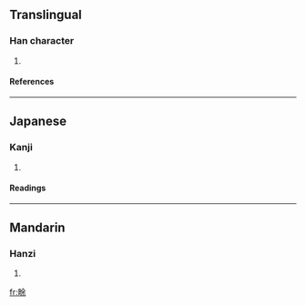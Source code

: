 {{see|畬}}

==Translingual==
===Han character===
{{Han char|rn=102|rad=田|as=07|sn=12|four=|canj=田人一木 (WOMD)}}
# {{defn|Han|sort=田07}}
====References====
{{Han ref|kx=0763.140|dkj=21861|dj=1173.020|hdz=42543.010|uh=756D|ud=30061}}

----
==Japanese==
===Kanji===
{{ja-kanji|grade=|rs=田07}}
# {{defn|Japanese}} 
====Readings====
{{ja-readings|on=[[よ]] (yo)|kun=[[あらた]] (arata), [[やわらぐ]] (yawaragu), [[やきた]] (yakita)|nanori=}}

----
==Mandarin==
===Hanzi===
{{cmn-hanzi|pin=[[liǔ]] ([[liu3]]), [[yú]] ([[yu2]])|wg=liu<sup>3</sup>, yü<sup>2</sup>}}
# {{defn|Mandarin}}

[[fr:畭]]